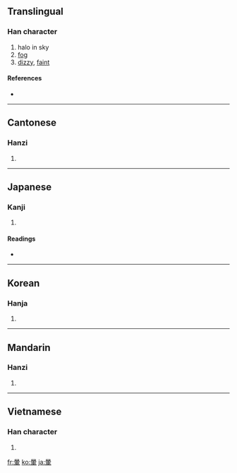 {{also|晕}}
==Translingual==

===Han character===
{{Han char|rn=72|rad=日|as=09|sn=13|four=6050<sub>6</sub>|canj=日月十十 (ABJJ), X日月十十 (XABJJ)}}

# halo in sky
# [[fog]]
# [[dizzy]], [[faint]]

====References====
* {{Han ref|kx=0497.370|dkj=14037|dj=0865.280|hdz=21527.010|uh=6688|ud=26248|bh=B777|bd=46967}}

----

==Cantonese==

===Hanzi===
{{yue-hanzi|jyut=|y=wan4|sim=晕}}

# {{defn|Cantonese}}

----

==Japanese==

===Kanji===
{{ja-kanji|grade=|rs=日09}}

# {{defn|Japanese}}

====Readings====
* {{ja-readings|on=[[うん]] (un)|kun=[[かさ]] (kasa), [[ぼかし]] (bokashi), [[めまい]] (memai)}}

----

==Korean==

===Hanja===
{{ko-hanja|hangeul=[[훈]], [[운]]|eumhun=|rv=hun, un|mr=hun, un|y=hwun, wun}}

# {{defn|Korean}}

----

==Mandarin==

===Hanzi===
{{cmn-hanzi|sim=晕|pin=[[yūn]] ([[yun1]]), [[yùn]] ([[yun4]])|wg=yün<sup>1</sup>, yün<sup>4</sup>}}

# {{defn|Mandarin}}

----

==Vietnamese==

===Han character===
{{vi-hantu|[[vựng]], [[vừng]], [[quầng]], [[vầng]]}}

# {{defn|Vietnamese}}

[[fr:暈]]
[[ko:暈]]
[[ja:暈]]